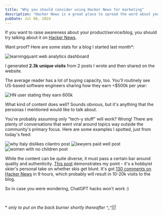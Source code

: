 ---
title: "Why you should consider using Hacker News for marketing"
description: "Hacker News is a great place to spread the word about your product, service, or blog. Just make sure that whatever you share is authentic."
pubDate: Jul 08, 2024
---

If you want to raise awareness about your product/service/blog, you should try talking about it on [Hacker News](https://news.ycombinator.com/).

Want proof? Here are some stats for a blog I started last month\*:

![learningquant web analytics dashboard](./learningquant-stats.webp)

I generated **2.3k unique visits** from 2 posts I wrote and then shared on the website.

The average reader has a lot of buying capacity, too. You'll routinely see US-based software engineers sharing how they earn +$500k per year:

![HN user stating they earn 600k](./hn-user-salary.webp)

What kind of content does well? Sounds obvious, but it's anything that the personas I mentioned would like to talk about.

You're probably assuming only "tech-y stuff" will work? Wrong! There are plenty of conversations that went viral around topics way outside the community's primary focus. Here are some examples I spotted, just from today's feed:

![why Italy dislikes cilantro post](./italy-cilantro-hn-post.webp)
![lawyers paid well post](./lawyers-pay-hn-post.webp)
![women with no children post](./women-no-children-hn-post.webp)

While the content can be quite diverse, it must pass a certain bar around quality and authenticity. [This post](https://brooker.co.za/misc-blog/2024/01/23/skis.html) demonstrates my point - it's a hobbyist skier's personal take on whether skis get blunt. It's got [130 comments on Hacker News](https://news.ycombinator.com/item?id=40902740) in 9 hours, which probably will result in 10-20k visits to the blog.

So in case you were wondering, ChatGPT hacks won't work :)

<br />

\* _only to put on the back burner shortly thereafter ^\_^|||_
